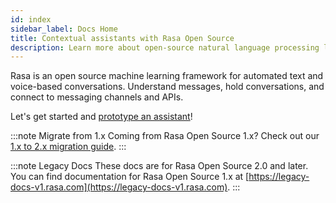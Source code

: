 ```yaml
---
id: index
sidebar_label: Docs Home
title: Contextual assistants with Rasa Open Source
description: Learn more about open-source natural language processing library Rasa for conversation handling, intent classification and entity extraction in on premise chatbots.
---
```

<!-- this file is version specific, do not use `@site/...` syntax -->

Rasa is an open source machine learning framework for automated text and voice-based
conversations. Understand messages, hold conversations, and connect to messaging
channels and APIs.

Let's get started and [prototype an assistant](prototype-an-assistant.mdx)!

:::note Migrate from 1.x
Coming from Rasa Open Source 1.x? Check out our [1.x to 2.x migration guide](migration-guide.mdx).
:::

:::note Legacy Docs
These docs are for Rasa Open Source 2.0 and later. You can find documentation for Rasa
Open Source 1.x at [https://legacy-docs-v1.rasa.com](https://legacy-docs-v1.rasa.com).
:::

